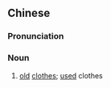 {{also|旧衣}}
==Chinese==
{{zh-forms|s=旧衣}}

===Pronunciation===
{{zh-pron
|m=jiùyī
|cat=n
}}

===Noun===
{{zh-noun}}

# [[old]] [[clothes]]; [[used]] clothes